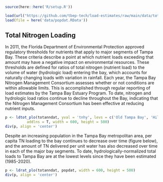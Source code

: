 <!-- # Clean Waters & Sediments -->

```r
source(here::here('R/setup.R'))

load(url("https://github.com/tbep-tech/load-estimates/raw/main/data/totanndat.RData"))
load(file = here('data/popdat.RData'))
```

## Total Nitrogen Loading

In 2011, the Florida Department of Environmental Protection approved regulatory thresholds for nutrients that apply to major segments of Tampa Bay.  These criteria describe a point at which nutrient loads exceeding that amount may have a negative impact on environmental resources.  These thresholds are defined for ratios of total nitrogen (nutrient load) to the volume of water (hydrologic load) entering the bay, which accounts for naturally changing loads with variation in rainfall.  Each year, the Tampa Bay Nitrogen Management Consortium assesses whether or not conditions are within allowable limits.  This is accomplished through regular reporting of load estimates by the Tampa Bay Estuary Program.  To date, nitrogen and hydrologic load ratios continue to decline throughout the Bay, indicating that the Nitrogen Management Consortium has been effective at reducing nutrient inputs. 

```r
p <- ldtot_plo(totanndat, yval = 'tnhy', levs = c('Old Tampa Bay', 'Hillsborough Bay', 'Middle Tampa Bay', 'Lower Tampa Bay'), 
          addlns = T, width = 600, height = 500)
div(p, align = 'center')
```

Despite an increasing population in the Tampa Bay metropolitan area, per capita TN loading to the bay continues to decrease over time (figure below), and the amount of TN delivered per unit water has also decreased over time in each of the major bay segments. To date, hydrologically-normalized total loads to Tampa Bay are at the lowest levels since they have been estimated (1985-2020). 

```r
p <- ldrat_plo(totanndat, popdat, width = 600, height = 500)
div(p, align = 'center')
```

